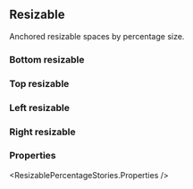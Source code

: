 

<CommonHeader />

<Meta of={ResizablePercentageStories} />

## Resizable

Anchored resizable spaces by percentage size.

### Bottom resizable

<Canvas of={ResizablePercentageStories.Bottom} />

### Top resizable

<Canvas of={ResizablePercentageStories.Top} />

### Left resizable

<Canvas of={ResizablePercentageStories.Left} />

### Right resizable

<Canvas of={ResizablePercentageStories.Right} />

### Properties

<ResizablePercentageStories.Properties />
